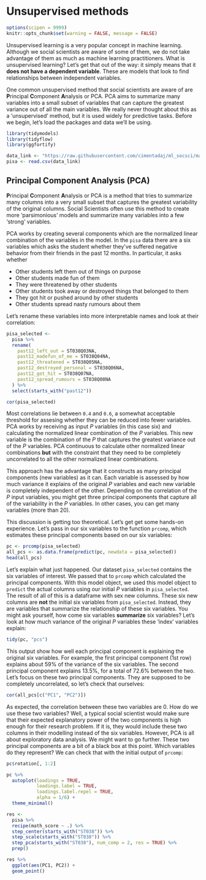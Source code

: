 # Unsupervised methods

```r
options(scipen = 9999)
knitr::opts_chunk$set(warning = FALSE, message = FALSE)
```

Unsupervised learning is a very popular concept in machine learning. Although we social scientists are aware of some of them, we do not take advantage of them as much as machine learning practitioners. What is unsupervised learning? Let's get that out of the way: it simply means that it **does not have a dependent variable**. These are models that look to find relationships between independent variables. 

One common unsupervised method that social scientists are aware of are **P**rincipal **C**omponent **A**nalysis or PCA. PCA aims to summarize many variables into a small subset of variables that can capture the greatest variance out of all the main variables. We really never thought about this as a 'unsupervised' method, but it is used widely for predictive tasks. Before we begin, let's load the packages and data we'll be using.

```r
library(tidymodels)
library(tidyflow)
library(ggfortify)

data_link <- "https://raw.githubusercontent.com/cimentadaj/ml_socsci/master/data/pisa_us_2018.csv"
pisa <- read.csv(data_link)
```

## Principal Component Analysis (PCA)

**P**rincipal **C**omponent **A**nalysis or PCA is a method that tries to summarize many columns into a very small subset that captures the greatest variability of the original columns. Social Scientists often use this method to create more 'parsimonious' models and summarize many variables into a few 'strong' variables.

PCA works by creating several components which are the normalized linear combination of the variables in the model. In the `pisa` data there are a six variables which asks the student whether they've suffered negative behavior from their friends in the past 12 months. In particular, it asks whether

* Other students left them out of things on purpose
* Other students made fun of them
* They were threatened by other students
* Other students took away or destroyed things that belonged to them
* They got hit or pushed around by other students
* Other students spread nasty rumours about them

Let's rename these variables into more interpretable names and look at their correlation:

```r
pisa_selected <-
  pisa %>%
  rename(
    past12_left_out = ST038Q03NA,
    past12_madefun_of_me = ST038Q04NA,
    past12_threatened = ST038Q05NA,
    past12_destroyed_personal = ST038Q06NA,
    past12_got_hit = ST038Q07NA,
    past12_spread_rumours = ST038Q08NA
  ) %>%
  select(starts_with("past12"))

cor(pisa_selected)
```
Most correlations lie between `0.4` and `0.6`, a somewhat acceptable threshold for assesing whether they can be reduced into fewer variables. PCA works by receiving as input $P$ variables (in this case six) and calculating the normalized linear combination of the $P$ variables. This new variable is the combination of the $P$ that captures the greatest variance out of the $P$ variables. PCA continuous to calculate other normalized linear combinations **but** with the constraint that they need to be completely uncorrelated to all the other normalized linear combinations.

This approach has the advantage that it constructs as many principal components (new variables) as it can. Each variable is assessed by how much variance it explains of the original $P$ variables and each new variable is completely independent of the other. Depending on the correlation of the $P$ input variables, you might get three principal components that capture all of the variability in the $P$ variables. In other cases, you can get many variables (more than 20). 

This discussion is getting too theoretical. Let's get get some hands-on experience. Let's pass in our six variables to the function `prcomp`, which estimates these principal components based on our six variables:

```r
pc <- prcomp(pisa_selected)
all_pcs <- as.data.frame(predict(pc, newdata = pisa_selected))
head(all_pcs)
```

Let's explain what just happened. Our dataset `pisa_selected` contains the six variables of interest. We passed that to `prcomp` which calculated the principal components. With this model object, we used this model object to `predict` the actual columns using our initial $P$ variables in `pisa_selected`. The result of all of this is a dataframe with sex new columns. These six new columns are **not** the initial six variables from `pisa_selected`. Instead, they are variables that summarize the relationship of these six variables. You might ask yourself, how come six variables **summarize** six variables? Let's look at how much variance of the original $P$ variables these 'index' variables explain:

```r
tidy(pc, "pcs")
```

This output show how well each principal component is explaining the original six variables. For example, the first principal component (1st row) explains about 59\% of the variance of the six variables. The second principal component explains 13.5\%, for a total of 72.6\% between the two. 
Let's focus on these two principal components. They are supposed to be completely uncorrelated, so let's check that ourselves:

```r
cor(all_pcs[c("PC1", "PC2")])
```

As expected, the correlation between these two variables are 0. How do we use these two variables? Well, a typical social scientist would make sure that their expected explanatory power of the two components is high enough for their research problem. If it is, they would include these two columns in their modelling instead of the six variables. However, PCA is all about exploratory data analysis. We might want to go further. These two principal components are a bit of a black box at this point. Which variables do they represent? We can check that with the initial output of `prcomp`:

```r
pc$rotation[, 1:2]
```



```r
pc %>% 
  autoplot(loadings = TRUE,
           loadings.label = TRUE,
           loadings.label.repel = TRUE,
           alpha = 1/6) +
  theme_minimal()

res <-
  pisa %>%
  recipe(math_score ~ .) %>%
  step_center(starts_with("ST038")) %>%
  step_scale(starts_with("ST038")) %>% 
  step_pca(starts_with("ST038"), num_comp = 2, res = TRUE) %>%
  prep()

res %>%
  ggplot(aes(PC1, PC2)) +
  geom_point()

```
